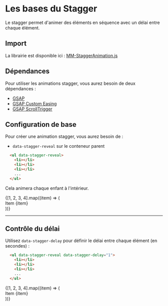 # Les bases du Stagger


Le stagger permet d'animer des éléments en séquence avec un délai entre chaque élément.

## Import

La librairie est disponible ici : [MM-StaggerAnimation.js](https://raw.githubusercontent.com/Rakido/mm-animation-library/refs/heads/main/js/mm-stagger-animation.js)

## Dépendances

Pour utiliser les animations stagger, vous aurez besoin de deux dépendances :

- [GSAP](https://www.jsdelivr.com/package/npm/gsap)
- [GSAP Custom Easing](https://cdnjs.cloudflare.com/ajax/libs/gsap/3.12.2/CustomEase.min.js)
- [GSAP ScrollTrigger](https://cdnjs.cloudflare.com/ajax/libs/gsap/3.12.2/ScrollTrigger.min.js)

## Configuration de base

Pour créer une animation stagger, vous aurez besoin de :
- `data-stagger-reveal` sur le conteneur parent


```html
  <ul data-stagger-reveal>
    <li></li>
    <li></li>
    <li></li>
    ...
  </ul>
```

Cela animera chaque enfant à l'intérieur.

<NxStaggerAnimation data-stagger-reveal>
  {[1, 2, 3, 4].map((item) => (
    <div 
      key={item}
      data-stagger-item
      className="nx-bg-gray-700 nx-p-4 nx-rounded-lg nx-mb-4"
    >
      Item {item}
    </div>
  ))}
</NxStaggerAnimation>

--- 

## Contrôle du délai

Utilisez `data-stagger-delay` pour définir le délai entre chaque élément (en secondes) :

```html
  <ul data-stagger-reveal data-stagger-delay="1">
    <li></li>
    <li></li>
    <li></li>
    ...
  </ul>
```

<NxStaggerAnimation data-stagger-reveal data-stagger-delay="1">
  {[1, 2, 3, 4].map((item) => (
    <div 
      key={item}
      className="nx-bg-gray-700 nx-p-4 nx-rounded-lg nx-mb-4"
    >
      Item {item}
    </div>
  ))}
</NxStaggerAnimation>

